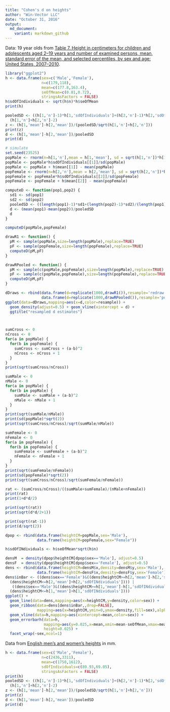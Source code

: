 ```yaml
---
title: "Cohen's d on heights"
author: "Win-Vector LLC"
date: "October 31, 2016"
output:
  md_document:
    variant: markdown_github
---
```



    
Data: 19 year olds from [Table 7. Height in centimeters for children and adolescents aged 2–19 years and number of examined persons, mean, standard error of the mean, and selected percentiles, by sex and age: United States, 2007–2010](http://www.cdc.gov/nchs/data/series/sr_11/sr11_252.pdf).

```r
library("ggplot2")
h <- data.frame(sex=c('Male','Female'),
                n=c(179,118),
                mean=c(177.8,163.4),
                seOfMean=c(0.81,0.72),
                stringsAsFactors = FALSE)
h$sdOfIndividuals <- sqrt(h$n)*h$seOfMean
print(h)

pooledSD <- ((h[1,'n']-1)*h[1,'sdOfIndividuals']+(h[2,'n']-1)*h[2,'sdOfIndividuals'])/
  (h[1,'n']+h[2,'n']-2)
z <- (h[1,'mean']-h[2,'mean'])/(pooledSD/sqrt(h[1,'n']+h[2,'n']))
print(z)
d <- (h[1,'mean']-h[2,'mean'])/pooledSD
print(d)

# simulate 
set.seed(23525)
popMale <- rnorm(n=h[1,'n'],mean = h[1,'mean'], sd = sqrt(h[1,'n'])*h[1,'seOfMean'])
popMale <- popMale*h$sdOfIndividuals[[1]]/sd(popMale)
popMale <- popMale + h$mean[[1]] - mean(popMale)
popFemale <- rnorm(n=h[2,'n'],mean = h[2,'mean'], sd = sqrt(h[2,'n'])*h[2,'seOfMean'])
popFemale <- popFemale*h$sdOfIndividuals[[2]]/sd(popFemale)
popFemale <- popFemale + h$mean[[2]] - mean(popFemale)

computeD <- function(pop1,pop2) {
  sd1 <- sd(pop1)
  sd2 <- sd(pop2)
  pooledSD <- ((length(pop1)-1)*sd1+(length(pop2)-1)*sd2)/(length(pop1)+length(pop2)-2)
  d <- (mean(pop1)-mean(pop2))/pooledSD
  d
}

computeD(popMale,popFemale)

drawR1 <- function() {
  pM <- sample(popMale,size=length(popMale),replace=TRUE)
  pF <- sample(popFemale,size=length(popFemale),replace=TRUE)
  computeD(pM,pF)
}

drawRPooled <- function() {
  pM <- sample(c(popMale,popFemale),size=length(popMale),replace=TRUE)
  pF <- sample(c(popMale,popFemale),size=length(popFemale),replace=TRUE)
  computeD(pM,pF)
}

dDraws <- rbind(data.frame(d=replicate(1000,drawR1()),resample='redraw'),
                data.frame(d=replicate(1000,drawRPooled()),resample='pooled'))
ggplot(data=dDraws,mapping=aes(x=d,color=resample)) + 
  geom_density(adjust=0.5) + geom_vline(xintercept = d) +
  ggtitle("resampled d estimates")



sumCross <- 0
nCross <- 0
for(a in popMale) {
  for(b in popFemale) {
    sumCross <- sumCross + (a-b)^2
    nCross <- nCross + 1
  }
}
print(sqrt(sumCross/nCross))

sumMale <- 0
nMale <- 0
for(a in popMale) {
  for(b in popMale) {
    sumMale <- sumMale + (a-b)^2
    nMale <- nMale + 1
  }
}
print(sqrt(sumMale/nMale))
print(sd(popMale)*sqrt(2))
print(sqrt(sumCross/nCross)/sqrt(sumMale/nMale))

sumFemale <- 0
nFemale <- 0
for(a in popFemale) {
  for(b in popFemale) {
    sumFemale <- sumFemale + (a-b)^2
    nFemale <- nFemale + 1
  }
}
print(sqrt(sumFemale/nFemale))
print(sd(popFemale)*sqrt(2))
print(sqrt(sumCross/nCross)/sqrt(sumFemale/nFemale))

rat <- (sumCross/nCross)/((sumMale+sumFemale)/(nMale+nFemale))
print(rat)
print(1+d*d/2)

print(sqrt(rat))
print(sqrt(d*d/2+1))

print(sqrt(rat-1))
print(d/sqrt(2))

dpop <- rbind(data.frame(heightCM=popMale,sex='Male'),
              data.frame(heightCM=popFemale,sex="Female"))

h$sdOfINdividuals <- h$seOfMean*sqrt(h$n)

densM  = density(dpop$heightCM[dpop$sex=='Male'], adjust=0.5)
densF  = density(dpop$heightCM[dpop$sex=='Female'], adjust=0.5)
dens <- rbind(data.frame(heightCM=densM$x,density=densM$y,sex='Male'),
              data.frame(heightCM=densF$x,density=densF$y,sex='Female'))
dens$inBar <- ((dens$sex=='Female')&((dens$heightCM>=h[2,'mean']-h[2,'sdOfINdividuals'])&
  (dens$heightCM<=h[2,'mean']+h[2,'sdOfINdividuals']))) | 
   ((dens$sex=='Male')&((dens$heightCM>=h[1,'mean']-h[1,'sdOfINdividuals'])&
  (dens$heightCM<=h[1,'mean']+h[1,'sdOfINdividuals'])))
ggplot() +
  geom_line(data=dens,mapping=aes(x=heightCM,y=density,color=sex)) +
  geom_ribbon(data=dens[dens$inBar,,drop=FALSE],
              mapping=aes(x=heightCM,ymin=0,ymax=density,fill=sex),alpha=0.4) +
  geom_vline(data=h,mapping=aes(xintercept=mean,color=sex)) +
  geom_errorbarh(data=h,
                 mapping=aes(y=0.025,x=mean,xmin=mean-seOfMean,xmax=mean+seOfMean,color=sex),
                 height=0.025) + 
  facet_wrap(~sex,ncol=1)
```

Data from [English men's and women's heights](https://en.wikipedia.org/wiki/Effect_size#Cohen.27s_d) in mm.

```r
h <- data.frame(sex=c('Male','Female'),
                n=c(2436,3311),
                mean=c(1750,1612),
                sdOfIndividuals=c(89.93,69.05),
                stringsAsFactors = FALSE)
print(h)
pooledSD <- ((h[1,'n']-1)*h[1,'sdOfIndividuals']+(h[2,'n']-1)*h[2,'sdOfIndividuals'])/
  (h[1,'n']+h[2,'n']-2)
z <- (h[1,'mean']-h[2,'mean'])/(pooledSD/sqrt(h[1,'n']+h[2,'n']))
print(z)
d <- (h[1,'mean']-h[2,'mean'])/pooledSD
print(d)
```
